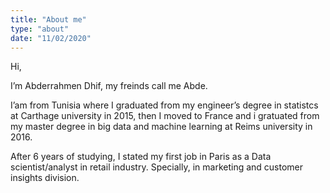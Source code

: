 ```yaml
---
title: "About me"
type: "about"
date: "11/02/2020"
---
```


Hi,

I'm Abderrahmen Dhif, my freinds call me Abde.

I'am from Tunisia where I graduated from my engineer's degree in statistcs at Carthage university in 2015, then I moved to France and i gratuated  from my master degree in big data and machine learning at Reims university in 2016.

After 6 years of studying, I stated my first job in Paris as a Data scientist/analyst in retail industry. Specially, in marketing and customer insights division.